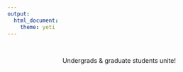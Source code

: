 ```yaml
---
output: 
  html_document:
    theme: yeti
---
```

<br>

<center>Undergrads & graduate students unite! 